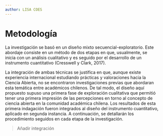 ```yaml
---
author: LISA COES
---
```


# Metodología

La investigación se basó en un diseño mixto secuencial-exploratorio. Este abordaje consiste en un método de dos etapas en que, usualmente, se inicia con un análisis cualitativo y es seguido por el desarrollo de un instrumento cuantitativo (Cresswell y Clark, 2017).

La integración de ambas técnicas se justifica en que, aunque existe experiencia internacional estudiando prácticas y valoraciones hacia la Ciencia Abierta, no se encontraron investigaciones previas que abordaran esta temática entre académicos chilenos. De tal modo, el diseño aquí propuesto supuso una primera fase de exploración cualitativa que permitió tener una primera impresión de las percepciones en torno al concepto de ciencia abierta en la comunidad académica chilena. Los resultados de esta primera indagación fueron integrados al diseño del instrumento cuantitativo, aplicado en segunda instancia. A continuación, se detallarán los procedimiento seguidos en cada etapa de la investigación. 

> Añadir integración
